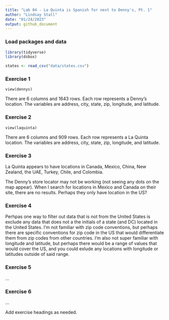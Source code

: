 ```yaml
---
title: "Lab 04 - La Quinta is Spanish for next to Denny's, Pt. 1"
author: "Lindsay Stall"
date: "01/24/2023"
output: github_document
---
```


### Load packages and data


```r
library(tidyverse) 
library(dsbox) 
```

```r
states <- read_csv("data/states.csv")
```

### Exercise 1

```r-view-dennys
view(dennys)
```

There are 6 columns and 1643 rows. Each row represents a Denny's location. The variables are address, city, state, zip, longitude, and latitude.

### Exercise 2


```r-view-laquinta
view(laquinta)
```

There are 6 columns and 909 rows. Each row represents a La Quinta location. The variables are address, city, state, zip, longitude, and latitude.

### Exercise 3

La Quinta appears to have locations in Canada, Mexico, China, New Zealand, the UAE, Turkey, Chile, and Colombia.

The Denny's store locator may not be working (not seeing any dots on the map appear). When I search for locations in Mexico and Canada on their site, there are no results. Perhaps they only have location in the US?

### Exercise 4

Perhpas one way to filter out data that is not from the United States is exclude any data that does not a the initials of a state (and DC) located in the United States. I'm not familiar with zip code conventions, but perhaps there are specific conventions for zip code in the US that would differentiate them from zip codes from other countries. I'm also not super familiar with longitude and latitude, but perhaps there would be a range of values that would cover the US, and you could exlude any locations with longitude or latitudes outside of said range.

### Exercise 5

...

### Exercise 6

...

 
Add exercise headings as needed.

